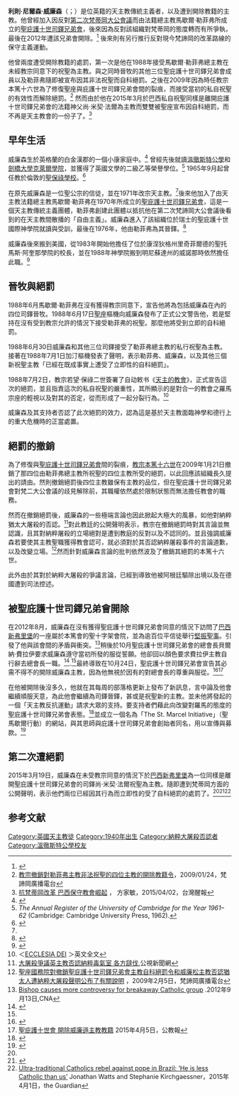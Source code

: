{{NoteTA
|1=zh-hk:伯爾納鐸; zh-tw:伯爾納定;
}}
{{Infobox Christian leader
| type             =
| honorific-prefix =
| name             =利則·威廉森<br>Richard Williamson
| honorific-suffix =
| native_name      =
| native_name_lang =
| title            = 主教
| image            = Bishop Richard Williamson.jpg
| image_size       =
| alt              =
| caption          =
| church           =
| archdiocese      =
| province         =
| metropolis       =
| diocese          =
| see              =
| elected          =
| appointed        =
| term             =
| term_start       = 1988年6月30日
| term_end         = 2012年10月24日（遭[[聖庇護十世司鐸兄弟會|聖庇護十世司鐸兄弟會]]開除）<br>2015年3月19日（自科絕罰）
| predecessor      =
| opposed          =
| successor        =
| other_post       =
<!---------- Orders ---------->
| ordination       = 1976年6月29日
| ordained_by      = [[馬歇爾·勒菲弗|馬歇爾·勒菲弗]]
| consecration     = 1988年6月30日
| consecrated_by   = 馬歇爾·勒菲弗
| cardinal         =
| rank             =
<!---------- Personal details ---------->
| birth_name       =
| birth_date       = {{Birth date and age|1940|3|8|df=y}}
| birth_place      =  [[英國|英國]][[白金漢郡|白金漢郡]]
| death_date       = <!-- {{Death date and age|df=yes|YYYY|MM|DD|YYYY|MM|DD}} (death date then birth date) -->
| death_place      =
| buried           =
| nationality      =
| religion         =
| residence        =
| parents          =
| spouse           =
| children         =
| occupation       =
| profession       =
| previous_post    =
| education        =
| alma_mater       =
| motto            = Fidelis inveniatur
| signature        =
| signature_alt    =
| coat_of_arms     = Blason-Williamson.svg
| coat_of_arms_alt =
<!---------- Sainthood ---------->
| feast_day        =
| venerated        =
| saint_title      =
| beatified_date   =
| beatified_place  =
| beatified_by     =
| canonized_date   =
| canonized_place  =
| canonized_by     =
| attributes       =
| patronage        =
| shrine           =
| suppressed_date  =
<!---------- Other ---------->
| other            =
}}
'''利則·尼爾森·威廉森'''（{{lang-en|Richard Nelson Williamson}}；{{bd|1940年|3月8日||}}）是位英籍的天主教傳統主義者，以及遭到開除教籍的主教。他曾經加入因反對[[第二次梵蒂岡大公會議|第二次梵蒂岡大公會議]]而由法籍總主教馬歇爾·勒菲弗所成立的[[聖庇護十世司鐸兄弟會|聖庇護十世司鐸兄弟會]]，後來因為反對該組織對梵蒂岡的態度轉而有所爭執，最後在2012年遭該兄弟會開除。<ref name="dici.org">{{Cite web |url=http://www.dici.org/en/news/communique-of-the-general-house-of-the-society-of-saint-pius-x-october-23-2012/ |title=存档副本 |access-date=2015-04-12 |archive-url=https://web.archive.org/web/20121027235548/http://www.dici.org/en/news/communique-of-the-general-house-of-the-society-of-saint-pius-x-october-23-2012/ |archive-date=2012-10-27 |dead-url=yes }}</ref>
後來則有另行推行反對現今梵諦岡的改革路線的保守主義運動。

他曾兩度遭受開除教籍的處罰，第一次是他在1988年接受馬歇爾·勒菲弗總主教在未經教宗同意下的祝聖為主教。與之同時晉牧的其他三位聖庇護十世司鐸兄弟會成員以及勒菲弗隨即被宣布因其非法祝聖而自科絕罰。之後在2009年因為時任教宗本篤十六世為了修復聖座與庇護十世司鐸兄弟會間的裂痕，而接受當初的私自祝聖的有效性而解除絕罰。<ref>[http://storico.radiovaticana.org/CI1/Storico/2009-01/261184.html 教宗撤銷對勒菲弗主教非法祝聖的四位主教的開除教籍令]，2009/01/24，梵諦岡廣播電台</ref>
然而由於他在2015年3月於巴西私自祝聖同樣是離開庇護十世司鐸兄弟會的法籍神父尚·米契·法爾為主教而雙雙被聖座宣布因自科絕罰，而不再是天主教會的一份子了。<ref name="醒報">[https://www.anntw.com/articles/20150402-Zep6 抗梵蒂岡改革 巴西保守教會崛起] {{Wayback|url=https://www.anntw.com/articles/20150402-Zep6 |date=20150404204716 }}， 方家敏，2015/04/02，台灣醒報</ref>

==早年生活==
威廉森生於英格蘭的白金漢郡的一個小康家庭中。<ref name="indfeb26">{{cite news|url=http://www.independent.co.uk/news/uk/home-news/bishop-on-the-run-holocaust-denier-back-in-britain-1632397.html|title=Bishop on the run: Holocaust denier back in Britain|date=26 February 2009|work=The Independent|accessdate=2009-09-12|location=London|archive-date=2009-03-24|archive-url=https://web.archive.org/web/20090324043136/http://www.independent.co.uk/news/uk/home-news/bishop-on-the-run-holocaust-denier-back-in-britain-1632397.html|dead-url=no}}</ref> 曾經先後就讀[[溫徹斯特公學|溫徹斯特公學]]和[[劍橋大學克萊爾學院|劍橋大學克萊爾學院]]，並獲得了英國文學的二級乙等榮譽學位。<ref>''The Annual Register of the University of Cambridge for the Year 1961–62'' (Cambridge: Cambridge University Press, 1962).</ref>
1965年9月起曾任教於倫敦的[[聖保祿學校_(主教)|聖保祿學校]]。<ref name = "Levy">{{cite news| last = Levy| first = Geoffrey| title = Does the outcast bishop who denies the Holocaust have a grudge against M&S?| work = Mail Online| publisher = Daily Mail| date = 6 February 2009| url = http://www.dailymail.co.uk/news/article-1137162/Does-outcast-bishop-denies-Holocaust-grudge-M-S.html| accessdate = 2 March 2009| location = London| archive-date = 2015-04-14| archive-url = https://web.archive.org/web/20150414185630/http://www.dailymail.co.uk/news/article-1137162/Does-outcast-bishop-denies-Holocaust-grudge-M-S.html| dead-url = no}}</ref>

在原先威廉森是一位聖公宗的信徒，並在1971年改宗天主教。<ref name="indfeb26" />後來他加入了由天主教法籍總主教馬歇爾·勒菲弗在1970年所成立的[[聖庇護十世司鐸兄弟會|聖庇護十世司鐸兄弟會]]，這是一個天主教傳統主義團體，勒菲弗創建此團體以抵抗他在第二次梵諦岡大公會議後看到的在天主教間散播的「自由主義」。威廉森進入了該組織位於瑞士的聖庇護十世國際神學院就讀與受訓，最後在1976年，他由勒菲弗為其晉鐸。<ref>{{Cite web |url=http://www.fsspx.org/en/presentation/the-bishops-consecrations-of-1988/presentation-of-the-bishops/presentation-of-the-bishops/ |title=Society of Saint Pius X: Presentation of the Bishops |accessdate=2015-04-07 |archive-date=2014-10-13 |archive-url=https://web.archive.org/web/20141013121911/http://www.fsspx.org/en/presentation/the-bishops-consecrations-of-1988/presentation-of-the-bishops/presentation-of-the-bishops/ |dead-url=yes }}</ref>

威廉森後來搬到美國，從1983年開始他擔任了位於康涅狄格州里奇菲爾德的聖托馬斯·阿奎那學院的校長，並在1988年神學院搬到明尼蘇達州的威諾那時依然擔任此職。<ref name="startribune">{{cite news|url=http://www.startribune.com/39289232.html?page=1&c=y|title=Holocaust-denying bishop lived in Minn. 15 years|date=9 February 2009|work=Star Tribune|accessdate=2009-09-12}}</ref>

==晉牧與絕罰==

1988年6月馬歇爾·勒菲弗在沒有獲得教宗同意下，宣告他將為包括威廉森在內的四位司鐸晉牧。1988年6月17日[[聖座|聖座]]{{link-en|主教部|Congregation for Bishops|主教部部長}}{{link-en|伯爾納鐸·加汀|Bernardin Gantin}}樞機向威廉森發布了正式公文警告他，若是堅持在沒有受到教宗允許的情況下接受勒菲弗的祝聖。那麼他將受到立即的自科絕罰。

1988年6月30日威廉森和其他三位司鐸接受了勒菲弗總主教的私行祝聖為主教。接著在1988年7月1日加汀樞機發表了聲明，表示勒菲弗、威廉森，以及其他三個新祝聖主教「已經在既成事實上遭受了立即性的自科絕罰」。

1988年7月2日，教宗若望·保祿二世簽署了自动敕书《[[天主的教會|天主的教會]]》，正式宣告這次的絕罰，並且指責這次的私自祝聖的嚴重性，其所顯示的是對合一的教會之羅馬宗座的輕視以及對其的否定，從而形成了一起分裂行為。<ref>＜[http://w2.vatican.va/content/john-paul-ii/en/motu_proprio/documents/hf_jp-ii_motu-proprio_02071988_ecclesia-dei.html ECCLESIA DEI] {{Wayback|url=http://w2.vatican.va/content/john-paul-ii/en/motu_proprio/documents/hf_jp-ii_motu-proprio_02071988_ecclesia-dei.html |date=20150402080647 }}＞英文全文</ref>

威廉森及其支持者否認了此次絕罰的效力，認為這是基於天主教面臨神學和德行上的重大危機時的正當處置。

==絕罰的撤銷==

為了修復與[[聖庇護十世司鐸兄弟會|聖庇護十世司鐸兄弟會]]間的裂痕，[[教宗本篤十六世|教宗本篤十六世]]在2009年1月21日撤銷了那四位由勒菲弗總主教所祝聖的四位主教所受的絕罰，以此回應該組織長久提出的請由。然則撤銷絕罰後四位主教雖保有主教的品位，但在聖庇護十世司鐸兄弟會對梵二大公會議的歧見解除前，其職權依然處於限制狀態而無法擔任教會的職務。

然而在撤銷絕罰後，威廉森的一些極端言論也因此掀起大極大的風暴，如他對納粹猶太大屠殺的否認。<ref>[http://news.pts.org.tw/detail.php?NEENO=108299 大屠殺爭議英主教否認納粹毒氣室 各方躂伐],公視新聞網</ref>對此教廷的公開聲明表示，教宗在撤銷絕罰時對其言論並無認識，且其對納粹屠殺的立場絕對是遭到教庭的反對以及不認同的。並且強調威廉森若要使其主教聖職獲得教會認可，就必須對於其否認納粹屠殺事件的言論道歉，以及改變立場。<ref>[http://www.radiovaticana.va/ci1_rg/2009_02_05.html 聖座國務院對撤銷聖庇護十世司鐸兄弟會主教自科絕罰令和威廉松主教否認猶太人遭納粹大屠殺聲明公布了有關說明] {{Wayback|url=http://www.radiovaticana.va/ci1_rg/2009_02_05.html |date=20150414005129 }}，2009年2月5日，梵諦岡廣播電台</ref>然而針對威廉森言論的批判依然波及了撤銷其絕罰的本篤十六世。

此外由於其對於納粹大屠殺的爭議言論，已經到導致他被阿根廷驅除出境以及在德國遭到司法控述。

==被聖庇護十世司鐸兄弟會開除==
在2012年8月，威廉森在沒有獲得聖庇護十世司鐸兄弟會同意的情況下訪問了[[巴西|巴西]][[新弗里堡|新弗里堡]]的一座屬於本篤會的聖十字架會院，並為逾百位平信徒舉行[[堅振聖事|堅振聖事]]。引發了他與該會間的矛盾與衝突。<ref>[http://www.catholicnewsagency.com/news/bishop-causes-more-controversy-for-breakaway-catholic-group/ Bishop causes more controversy for breakaway Catholic group] {{Wayback|url=http://www.catholicnewsagency.com/news/bishop-causes-more-controversy-for-breakaway-catholic-group/ |date=20150504011903 }}.2012年9月13日,CNA</ref>稍後於10月聖庇護十世司鐸兄弟會的總會長貝爾納·費拉伊要求威廉森遵守當初所發的服從誓願。他卻回以顏色要求費拉伊主教自行辭去總會長一職。<ref>{{cite web |url=http://www.catholicnews.com/data/stories/cns/1204487.htm |title=SSPX expels Bishop Williamson, who opposed talks with Vatican |last=Wooden |first=Cindy |work=catholicnews.com |date=24 October 2012 |accessdate=19 February 2013 |archive-date=2012-12-05 |archive-url=http://webarchive.loc.gov/all/20121205203505/http://www.catholicnews.com/data/stories/cns/1204487.htm |dead-url=no }}</ref>.<ref name="dici.org" />最終導致在10月24日，聖庇護十世司鐸兄弟會宣告其必需不得不的開除威廉森主教，因為他無視於因有的對總會長的尊重與服從。<ref>{{cite news |url=http://www.telegraph.co.uk/news/worldnews/europe/vaticancityandholysee/9630897/Holocaust-denying-British-bishop-expelled-from-religious-order.html |title=Holocaust denying British bishop expelled from religious order |first=Nick |last=Squires |work=[[The_Daily_Telegraph|The Daily Telegraph]] |date=24 October 2012 |publisher=[[Telegraph_Media_Group|TMG]] |location=[[London,_UK|London]] |issn=0307-1235 |oclc=49632006 |accessdate=19 February 2013 |archive-date=2014-11-03 |archive-url=https://web.archive.org/web/20141103144248/http://www.telegraph.co.uk/news/worldnews/europe/vaticancityandholysee/9630897/Holocaust-denying-British-bishop-expelled-from-religious-order.html |dead-url=no }}</ref><ref>[http://kkp.org.hk/node/3771 聖庇護十世會 開除威廉遜主教教籍] {{Wayback|url=http://kkp.org.hk/node/3771 |date=20160304103830 }}2015年4月5日，公教報</ref>

在他被開除後沒多久，他就在其每周的部落格更新上發布了新訊息，言中論及他會繼續順服天意，為此他會繼續為司鐸晉鐸，甚或是祝聖新的主教。並未他將發起的一個「天主教反抗運動」請求大眾的支持。要支持者們藉此向改變對羅馬的態度的聖庇護十世司鐸兄弟會表態。<ref>{{Cite web |url=http://www.exacteditions.com/read/catholic-herald/9-november-2012-33837/2/3 |title=''Catholic Herald'', 9 November 2012, p. 2, "Expelled bishop urges network of 'Catholic resistance'" |accessdate=2015-04-12 |archive-date=2015-04-19 |archive-url=https://web.archive.org/web/20150419091317/http://www.exacteditions.com/read/catholic-herald/9-november-2012-33837/2/3 |dead-url=no }}</ref>並成立一個名為「The St. Marcel Initiative」（聖馬歇爾行動）的網站，與其恩師與庇護十世司鐸兄弟會創始者同名，用以宣傳與募款。<ref>{{Cite web |url=http://www.stmarcelinitiative.com/ |title=The St. Marcel Initiative |accessdate=2015-04-12 |archive-date=2015-04-03 |archive-url=https://web.archive.org/web/20150403213021/http://stmarcelinitiative.com/ |dead-url=no }}</ref>

==第二次遭絕罰==
2015年3月19日，威廉森在未受教宗同意的情況下於[[巴西|巴西]][[新弗里堡|新弗里堡]]為一位同樣是離開聖庇護十世司鐸兄弟會的司鐸尚·米契·法爾祝聖為主教。隨即遭到梵蒂岡方面的公開聲明，表示他們兩位已經因其行為而立即性的受了自科絕罰的處罰了。<ref name="醒報" /><ref>{{Cite web |url=http://www.catholicnews.com/data/stories/cns/1501193.htm |title=存档副本 |accessdate=2015-04-12 |archive-date=2015-04-13 |archive-url=https://web.archive.org/web/20150413092155/http://www.catholicnews.com/data/stories/cns/1501193.htm |dead-url=no }}</ref><ref>[http://www.theguardian.com/world/2015/apr/01/brazil-breakaway-catholics-rebel-against-pope-santa-cruz-monastery Ultra-traditional Catholics rebel against pope in Brazil: ‘He is less Catholic than us’] {{Wayback|url=http://www.theguardian.com/world/2015/apr/01/brazil-breakaway-catholics-rebel-against-pope-santa-cruz-monastery |date=20150412134234 }}Jonathan Watts  and  Stephanie Kirchgaessner，2015年4月1日，the Guardian</ref>

==参考文献==
{{reflist}}

{{Authority control}}
{{DEFAULTSORT:Williamson, Richard}}
[[Category:英國天主教徒|Category:英國天主教徒]]
[[Category:1940年出生|Category:1940年出生]]
[[Category:納粹大屠殺否認者|Category:納粹大屠殺否認者]]
[[Category:溫徹斯特公學校友|Category:溫徹斯特公學校友]]